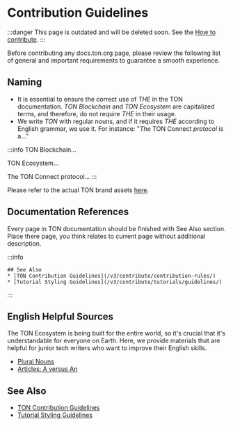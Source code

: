 
# Contribution Guidelines

:::danger
This page is outdated and will be deleted soon.
See the [How to contribute](/v3/contribute/).
:::

Before contributing any docs.ton.org page, please review the following list of general and important requirements to guarantee a smooth experience.

## Naming

* It is essential to ensure the correct use of *THE* in the TON documentation. *TON Blockchain* and *TON Ecosystem* are capitalized terms, and therefore, do not require *THE* in their usage.
* We write *TON* with regular nouns, and if it requires *THE* according to English grammar, we use it. For instance: "*The* TON Connect *protocol* is a..."

:::info
TON Blockchain...

TON Ecosystem...

The TON Connect protocol...
:::

Please refer to the actual TON brand assets [here](https://ton.org/en/brand-assets).

## Documentation References

Every page in TON documentation should be finished with See Also section. Place there page, you think relates to current page without additional description.

:::info

```
## See Also
* [TON Contribution Guidelines](/v3/contribute/contribution-rules/)
* [Tutorial Styling Guidelines](/v3/contribute/tutorials/guidelines/)
```

:::

## English Helpful Sources

The TON Ecosystem is being built for the entire world, so it's crucial that it's understandable for everyone on Earth. Here, we provide materials that are helpful for junior tech writers who want to improve their English skills.

* [Plural Nouns](https://www.grammarly.com/blog/plural-nouns/)
* [Articles: A versus An](https://owl.purdue.edu/owl/general_writing/grammar/articles_a_versus_an.html)

## See Also

* [TON Contribution Guidelines](/v3/contribute/contribution-rules/)
* [Tutorial Styling Guidelines](/v3/contribute/tutorials/guidelines/)

<Feedback />
